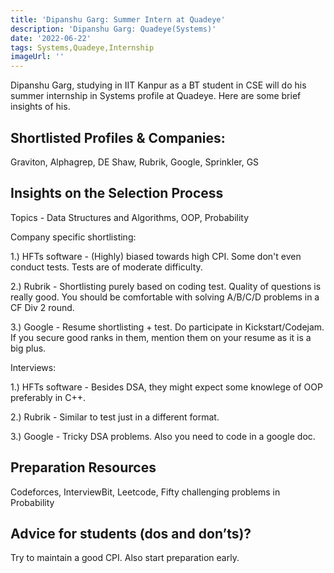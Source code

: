 ```yaml
---
title: 'Dipanshu Garg: Summer Intern at Quadeye'
description: 'Dipanshu Garg: Quadeye(Systems)'
date: '2022-06-22'
tags: Systems,Quadeye,Internship
imageUrl: ''
---
```


Dipanshu Garg, studying in IIT Kanpur as a BT student in CSE will do
his summer internship in Systems profile at Quadeye. Here are some brief
insights of his.

## Shortlisted Profiles & Companies:
Graviton, Alphagrep, DE Shaw, Rubrik, Google, Sprinkler, GS

## Insights on the Selection Process
Topics - Data Structures and Algorithms, OOP, Probability

Company specific shortlisting:

1.) HFTs software - (Highly) biased towards high CPI. Some don't even conduct tests. Tests are of moderate difficulty.

2.) Rubrik - Shortlisting purely based on coding test. Quality of questions is really good. You should be comfortable with solving A/B/C/D problems in a CF Div 2 round.

3.) Google - Resume shortlisting + test. Do participate in Kickstart/Codejam. If you secure good ranks in them, mention them on your resume as it is a big plus.

Interviews:

1.) HFTs software - Besides DSA, they might expect some knowlege of OOP preferably in C++.

2.) Rubrik - Similar to test just in a different format.

3.) Google - Tricky DSA problems. Also you need to code in a google doc.

##  Preparation Resources
Codeforces, InterviewBit, Leetcode, Fifty challenging problems in Probability

## Advice for students (dos and don’ts)? 
Try to maintain a good CPI. Also start preparation early.

